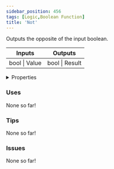 ```yaml
---
sidebar_position: 456
tags: [Logic,Boolean Function]
title: 'Not'
---
```


Outputs the opposite of the input boolean.



<IChip uuid="ff551243-beb4-470e-ab48-9d616818d5e4"/>

<table><thead><tr><th>Inputs</th><th>Outputs</th></tr></thead><tbody><tr><td>bool | Value</td><td>bool | Result</td></tr></tbody></table>

<details>
  <summary>Properties</summary>
  <div>
    <div>
    <table>
      <tbody>
        <tr>
          <td>Is beta required?</td>
          <td>No</td>
        </tr>
        <tr>
          <td>Is chip a trolling risk?</td>
          <td>No</td>
        </tr>
        <tr>
          <td>Is chip a role assignment risk?</td>
          <td>No</td>
        </tr>
        <tr>
          <td>Chip UUID</td>
          <td>ff551243-beb4-470e-ab48-9d616818d5e4</td>
        </tr>
        <tr>
          <td>Room availability</td>
          <td>Available everywhere</td>
        </tr>
      </tbody>
    </table>
    </div>
  </div>
</details>

### Uses

None so far!

### Tips

None so far!

### Issues

None so far!